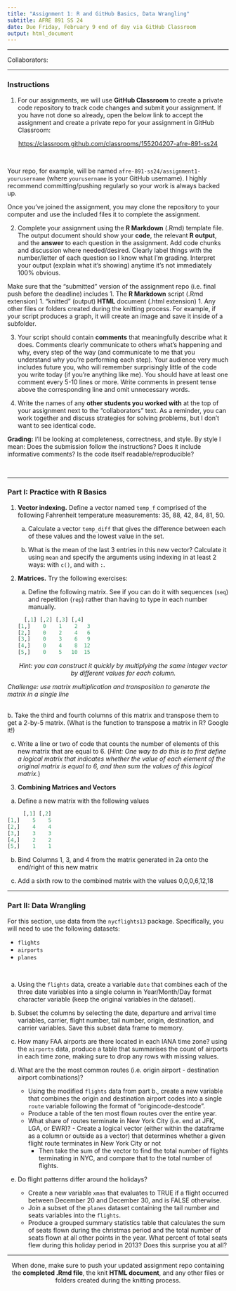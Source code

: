 ```yaml
---
title: "Assignment 1: R and GitHub Basics, Data Wrangling"
subtitle: AFRE 891 SS 24
date: Due Friday, February 9 end of day via GitHub Classroom
output: html_document
---
```


***

Collaborators:

***

### Instructions
  


1. For our assignments, we will use **GitHub Classroom** to create a private code repository to track code changes and submit your assignment. If you have not done so already, open the below link to accept the assignment and create a private repo for your assignment in GitHub Classroom:

<center>
[https://classroom.github.com/classrooms/155204207-afre-891-ss24](https://classroom.github.com/classrooms/155204207-afre-891-ss24)
</center>
</br>


Your repo, for example, will be named `afre-891-ss24/assignment1-yourusername` (where `yourusername` is your GitHub username). I highly recommend committing/pushing regularly so your work is always backed up. 

Once you've joined the assignment, you may clone the repository to your computer and use the included files it to complete the assignment.

2. Complete your assignment using the **R Markdown** (.Rmd) template file. The output document should show your **code**, the relevant **R output**, and the **answer** to each question in the assignment. Add code chunks and discussion where needed/desired. Clearly label things with the number/letter of each question so I know what I'm grading. Interpret your output (explain what it's showing) anytime it's not immediately 100% obvious. 

Make sure that the "submitted" version of the assignment repo (i.e. final push before the deadline) includes
    1. The **R Markdown** script (.Rmd extension)
    1. "knitted" (output) **HTML** document (.html extension)
    1. Any other files or folders created during the knitting process. For example, if your script produces a graph, it will create an image and save it inside of a subfolder.

3. Your script should contain **comments** that meaningfully describe what it does. Comments clearly communicate to others what's happening and why, every step of the way (and communicate to me that you understand why you're performing each step). Your audience very much includes future you, who will remember surprisingly little of the code you write today (if you're anything like me). You should have at least one comment every 5-10 lines or more. Write comments in present tense above the corresponding line and omit unnecessary words.

4. Write the names of any **other students you worked with** at the top of your assignment next to the "collaborators" text. As a reminder, you can work together and discuss strategies for solving problems, but I don't want to see identical code.

**Grading:** I'll be looking at completeness, correctness, and style. By style I mean: Does the submission follow the instructions? Does it include informative comments? Is the code itself readable/reproducible?
  
</br>

***

### Part I: Practice with R Basics 

1. **Vector indexing.** Define a vector named `temp_f` comprised of the following Fahrenheit temperature measurements: 35, 88, 42, 84, 81, 50.

   a. Calculate a vector `temp_diff` that gives the difference between each of these values and the lowest value in the set.

   b. What is the mean of the last 3 entries in this new vector? Calculate it using `mean` and specify the arguments using indexing in at least 2 ways: with `c()`, and with `:`.


2. **Matrices.** Try the following exercises:

   a. Define the following matrix. See if you can do it with sequences (`seq`) and repetition (`rep`) rather than having to type in each number manually.
```r
     [,1] [,2] [,3] [,4]
[1,]    0    1    2   3
[2,]    0    2    4   6
[3,]    0    3    6   9
[4,]    0    4    8  12
[5,]    0    5   10  15
```
<center>
  *Hint: you can construct it quickly by multiplying the same integer vector by different values for each column.* 
  
  *Challenge: use matrix multiplication and transposition to generate the matrix in a single line*
  </center>
  </br>
   b. Take the third and fourth columns of this matrix and transpose them to get a 2-by-5 matrix. (What is the function to transpose a matrix in R? Google it!)

   c. Write a line or two of code that counts the number of elements of this new matrix that are equal to 6. (*Hint: One way to do this is to first define a logical matrix that indicates whether the value of each element of the original matrix is equal to 6, and then sum the values of this logical matrix.*)

3. **Combining Matrices and Vectors**
  
  a. Define a new matrix with the following values
  
```r
     [,1] [,2] 
[1,]    5    5    
[2,]    4    4   
[3,]    3    3  
[4,]    2    2   
[5,]    1    1   
```

  b. Bind Columns 1, 3, and 4 from the matrix generated in 2a onto the end/right of this new matrix
  
  c. Add a sixth row to the combined matrix with the values 0,0,0,6,12,18
  
***
  
### Part II: Data Wrangling

For this section, use data from the `nycflights13` package. Specifically, you will need to use the following datasets:
  
  * `flights`
  * `airports`
  * `planes`
  
  </br>
  
  a. Using the `flights` data, create a variable `date` that combines each of the three date variables into a single column in Year/Month/Day format character variable (keep the original variables in the dataset).
  
  b. Subset the columns by selecting the date, departure and arrival time variables, carrier, flight number, tail number, origin, destination, and carrier variables. Save this subset data frame to memory.
 
  c. How many FAA airports are there located in each IANA time zone? using the `airports` data, produce a table that summarises the count of airports in each time zone, making sure to drop any rows with missing values.
  
  d. What are the the most common routes (i.e. origin airport - destination airport combinations)?
      - Using the modified `flights` data from part b., create a new variable that combines the origin and destination airport codes into a single `route` variable following the format of "origincode-destcode". 
      - Produce a table of the ten most flown routes over the entire year.
      - What share of routes terminate in New York City (i.e. end at JFK, LGA, or EWR)?           - Create a logical vector (either within the dataframe as a column or outside as a vector) that determines whether a given flight route terminates in New York City or not
        - Then take the sum of the vector to find the total number of flights terminating in NYC, and compare that to the total number of flights.
 e. Do flight patterns differ around the holidays?
      - Create a new variable `xmas` that evaluates to TRUE if a flight occurred between December 20 and December 30, and is FALSE otherwise.
      - Join a subset of the `planes` dataset containing the tail number and seats variables into the `flights`.
      - Produce a grouped summary statistics table that calculates the sum of seats flown during the christmas period and the total number of seats flown at all other points in the year. What percent of total seats flew during this holiday period in 2013? Does this surprise you at all?

***

<center>
When done, make sure to push your updated assignment repo containing the **completed .Rmd file**, the knit **HTML document**, and any other files or folders created during the knitting process.
</center>